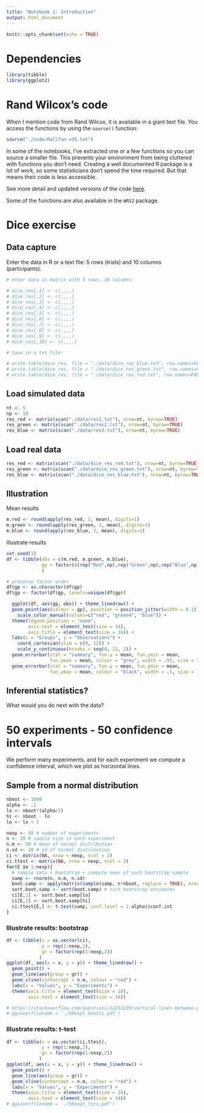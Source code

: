 ```yaml
---
title: "Notebook 1: Introduction"
output: html_document
---
```


```r
knitr::opts_chunk$set(echo = TRUE)
```

# Dependencies
```r
library(tibble)
library(ggplot2)
```

# Rand Wilcox's code
When I mention code from Rand Wilcox, it is available in a giant text file.
You access the functions by using the `source()` function:
```r
source("./code/Rallfun-v35.txt")
```

In some of the notebooks, I've extracted one or a few functions so you can source a smaller file. This prevents your environment from being cluttered with functions you don't need. Creating a well documented R package is a lot of work, so some statisticians don't spend the time required. But that means their code is less accessible.

See more detail and updated versions of the code [here](https://dornsife.usc.edu/labs/rwilcox/software/).

Some of the functions are also available in the `WRS2` package.

# Dice exercise

## Data capture

Enter the data in R or a text file: 5 rows (trials) and 10 columns (participants).

```r
# enter data in matrix with 5 rows, 10 columns:

# dice_res[,1] <- c(,,,,)
# dice_res[,2] <- c(,,,,)
# dice_res[,3] <- c(,,,,)
# dice_res[,4] <- c(,,,,)
# dice_res[,5] <- c(,,,,)
# dice_res[,6] <- c(,,,,)
# dice_res[,7] <- c(,,,,)
# dice_res[,8] <- c(,,,,)
# dice_res[,9] <- c(,,,,)
# dice_res[,10] <- c(,,,,)

# Save in a txt file:

# write.table(dice_res, file = "./data/dice_res_blue.txt", row.names=FALSE, col.names=FALSE)
# write.table(dice_res, file = "./data/dice_res_green.txt", row.names=FALSE, col.names=FALSE)
# write.table(dice_res, file = "./data/dice_res_red.txt", row.names=FALSE, col.names=FALSE)
```

## Load simulated data

```r
nt <- 5
np <- 10
res_red <- matrix(scan("./data/res1.txt"), nrow=nt, byrow=TRUE)
res_green <- matrix(scan("./data/res2.txt"), nrow=nt, byrow=TRUE)
res_blue <- matrix(scan("./data/res3.txt"), nrow=nt, byrow=TRUE)
```

## Load real data

```r
res_red <- matrix(scan("./data/dice_res_red.txt"), nrow=nt, byrow=TRUE)
res_green <- matrix(scan("./data/dice_res_green.txt"), nrow=nt, byrow=TRUE)
res_blue <- matrix(scan("./data/dice_res_blue.txt"), nrow=nt, byrow=TRUE)
```

## Illustration

Mean results
```r
m.red <- round(apply(res_red, 2, mean), digits=1)
m.green <- round(apply(res_green, 2, mean), digits=1)
m.blue <- round(apply(res_blue, 2, mean), digits=1)
```

Illustrate results
```r
set.seed(1)
df <- tibble(obs = c(m.red, m.green, m.blue),
             gp = factor(c(rep("Red",np),rep("Green",np),rep("Blue",np)))
             )

# preserve factor order
df$gp <- as.character(df$gp)
df$gp <- factor(df$gp, levels=unique(df$gp))

  ggplot(df, aes(gp, obs)) + theme_linedraw() +
  geom_point(aes(colour = gp), position = position_jitter(width = 0.1)) +
    scale_color_manual(values=c("red", "green4", "blue")) +
  theme(legend.position = "none",
        axis.text = element_text(size = 14),
        axis.title = element_text(size = 16)) +
  labs(x = "Groups", y = "Observations") +   
    coord_cartesian(ylim = c(0, 12)) +
    scale_y_continuous(breaks = seq(0, 12, 2)) +
  geom_errorbar(stat = "summary", fun.y = mean, fun.ymin = mean,
                fun.ymax = mean, colour = "grey", width = .55, size = 3) +
  geom_errorbar(stat = "summary", fun.y = mean, fun.ymin = mean,
                fun.ymax = mean, colour = "black", width = .5, size = 1)
```

## Inferential statistics?

What would you do next with the data?

# 50 experiments - 50 confidence intervals

We perform many experiments, and for each experiment we compute a confidence interval, which we plot as horizontal lines.

## Sample from a normal distribution
```r
nboot <- 1000
alpha <- .1
lo <- nboot*(alpha/2)
hi <- nboot - lo
lo <- lo + 1

nexp <- 50 # number of experiments
n <- 20 # sample size in each experiment
n.m <- 50 # mean of normal distribution 
n.sd <- 20 # sd of normal distribution
ci <- matrix(NA, nrow = nexp, ncol = 2)
ci.ttest <- matrix(NA, nrow = nexp, ncol = 2)
for(E in 1:nexp){
  # sample data + bootstrap + compute mean of each bootstrap sample
  samp <- rnorm(n, n.m, n.sd)
  boot.samp <- apply(matrix(sample(samp, n*nboot, replace = TRUE), nrow = nboot), 1, mean)
  sort.boot.samp <- sort(boot.samp) # sort bootstrap estimates
  ci[E,1] <- sort.boot.samp[lo] 
  ci[E,2] <- sort.boot.samp[hi]
  ci.ttest[E,] <- t.test(samp, conf.level = 1-alpha)$conf.int
}
```

### Illustrate results: bootstrap
```r
df <- tibble(x = as.vector(ci),
             y = rep(1:nexp,2),
             gr = factor(rep(1:nexp,2))
            )
ggplot(df, aes(x = x, y = y)) + theme_linedraw() +
  geom_point() +
  geom_line(aes(group = gr)) +
  geom_vline(xintercept = n.m, colour = "red") +
  labs(x = "Values", y = "Experiments") +
  theme(axis.title = element_text(size = 16),
        axis.text = element_text(size = 14))

# https://stackoverflow.com/questions/12253239/vertical-lines-between-points-with-ggplot2
# ggsave(filename = './50expt_bootci.pdf')
```

### Illustrate results: t-test
```r
df <- tibble(x = as.vector(ci.ttest),
             y = rep(1:nexp,2),
             gr = factor(rep(1:nexp,2))
            )
ggplot(df, aes(x = x, y = y)) + theme_linedraw() +
  geom_point() +
  geom_line(aes(group = gr)) +
  geom_vline(xintercept = n.m, colour = "red") +
  labs(x = "Values", y = "Experiments") +
  theme(axis.title = element_text(size = 16),
        axis.text = element_text(size = 14))
# ggsave(filename = './50expt_ttci.pdf')
```

